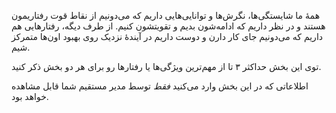 همهٔ ما شایستگی‌ها، نگرش‌ها و توانایی‌هایی داریم که می‌دونیم از نقاط قوت رفتاریمون هستند و در نظر داریم که ادامه‌شون بدیم و تقویتشون کنیم. از طرف دیگه، رفتارهایی هم داریم که می‌دونیم جای کار دارن و دوست داریم در آیندهٔ نزدیک روی بهبود اون‌ها متمرکز شیم.

توی این بخش حداکثر ۳ تا از مهم‌ترین ویژگی‌ها یا رفتارها رو برای هر دو بخش ذکر کنید.

اطلاعاتی که در این بخش وارد می‌کنید _فقط_ توسط مدیر مستقیم شما قابل مشاهده خواهد بود.
